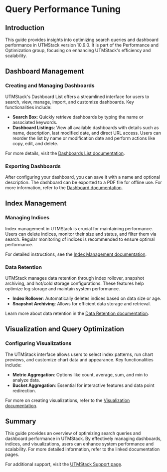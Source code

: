 # Query Performance Tuning

## Introduction

This guide provides insights into optimizing search queries and dashboard performance in UTMStack version 10.9.0. It is part of the Performance and Optimization group, focusing on enhancing UTMStack's efficiency and scalability.

## Dashboard Management

### Creating and Managing Dashboards

UTMStack's Dashboard List offers a streamlined interface for users to search, view, manage, import, and customize dashboards. Key functionalities include:

- **Search Box**: Quickly retrieve dashboards by typing the name or associated keywords.
- **Dashboard Listings**: View all available dashboards with details such as name, description, last modified date, and direct URL access. Users can reorder the list by name or modification date and perform actions like copy, edit, and delete.

For more details, visit the [Dashboards List documentation](https://documentation.utmstack.com/v10/dashboards/dashboard_list).

### Exporting Dashboards

After configuring your dashboard, you can save it with a name and optional description. The dashboard can be exported to a PDF file for offline use. For more information, refer to the [Dashboard documentation](https://documentation.utmstack.com/v10/dashboards/dashboard).

## Index Management

### Managing Indices

Index management in UTMStack is crucial for maintaining performance. Users can delete indices, monitor their size and status, and filter them via search. Regular monitoring of indices is recommended to ensure optimal performance.

For detailed instructions, see the [Index Management documentation](https://documentation.utmstack.com/v10/configuration/index_management).

### Data Retention

UTMStack manages data retention through index rollover, snapshot archiving, and hot/cold storage configurations. These features help optimize log storage and maintain system performance.

- **Index Rollover**: Automatically deletes indices based on data size or age.
- **Snapshot Archiving**: Allows for efficient data storage and retrieval.

Learn more about data retention in the [Data Retention documentation](https://documentation.utmstack.com/v10/configuration/data_retention).

## Visualization and Query Optimization

### Configuring Visualizations

The UTMStack interface allows users to select index patterns, run chart previews, and customize chart data and appearance. Key functionalities include:

- **Metric Aggregation**: Options like count, average, sum, and min to analyze data.
- **Bucket Aggregation**: Essential for interactive features and data point redirection.

For more on creating visualizations, refer to the [Visualization documentation](https://documentation.utmstack.com/v10/dashboards/creatingvisualization).

## Summary

This guide provides an overview of optimizing search queries and dashboard performance in UTMStack. By effectively managing dashboards, indices, and visualizations, users can enhance system performance and scalability. For more detailed information, refer to the linked documentation pages.

For additional support, visit the [UTMStack Support page](https://support.utmstack.com).
